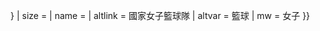 {{country data {{{1}}} 
| flaglink/core
| variant = {{{variant|{{{2|}}}}}}
| size = {{{size|}}}
| name = {{{name|}}} 
| altlink = 國家女子籃球隊
| altvar = 籃球
| mw = 女子
}}<noinclude>{{documentation}}</noinclude>